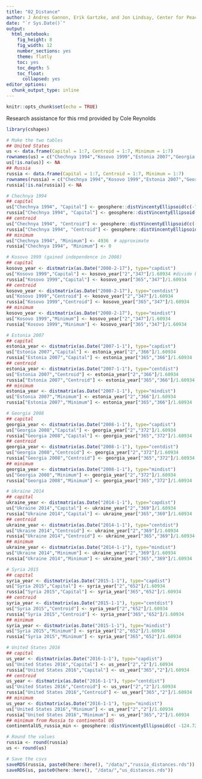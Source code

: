 ```yaml
---
title: "02_Distance"
author: J Andres Gannon, Erik Gartzke, and Jon Lindsay, Center for Peace and Security Studies (cPASS)
date: "`r Sys.Date()`"
output:
  html_notebook:
    fig_height: 8
    fig_width: 12
    number_sections: yes
    theme: flatly
    toc: yes
    toc_depth: 5
    toc_float:
      collapsed: yes
editor_options:
  chunk_output_type: inline
---
```


```r
knitr::opts_chunk$set(echo = TRUE)
```

Research assistance for this rmd provided by Cole Reynolds

```r
library(cshapes)

# Make the two tables
## United States
us <- data.frame(Capital = 1:7, Centroid = 1:7, Minimum = 1:7)
rownames(us) = c("Chechnya 1994","Kosovo 1999","Estonia 2007","Georgia 2008","Ukraine 2014","Syria 2015","United States 2016")
us[!is.na(us)] <- NA
## Russia
russia <- data.frame(Capital = 1:7, Centroid = 1:7, Minimum = 1:7)
rownames(russia) = c("Chechnya 1994","Kosovo 1999","Estonia 2007","Georgia 2008","Ukraine 2014","Syria 2015","United States 2016")
russia[!is.na(russia)] <- NA

# Chechnya 1994
## capital
us["Chechnya 1994", "Capital"] <- geosphere::distVincentyEllipsoid(c(-77.0369,38.9072), c(45.6815, 43.3169), a=6378137, b=6356752.3142, f=1/298.257223563)/1609.34
russia["Chechnya 1994", "Capital"] <- geosphere::distVincentyEllipsoid(c(37.6173, 55.7558), c(45.6815, 43.3169), a=6378137, b=6356752.3142, f=1/298.257223563)/1609.34
## centroid
us["Chechnya 1994", "Centroid"] <- geosphere::distVincentyEllipsoid(c(-112.4617, 45.67955), c(45.72, 43.4), a=6378137, b=6356752.3142, f=1/298.257223563)/1609.34
russia["Chechnya 1994", "Centroid"] <- geosphere::distVincentyEllipsoid(c(96.68656, 61.98052), c(45.72, 43.4), a=6378137, b=6356752.3142, f=1/298.257223563)/1609.34
## minimum
us["Chechnya 1994", "Minimum"] <- 4936  # approximate
russia["Chechnya 1994", "Minimum"] <- 0

# Kosovo 1999 (gained independence in 2008)
## capital
kosovo_year <- distmatrix(as.Date("2008-2-17"), type="capdist")
us["Kosovo 1999","Capital"] <- kosovo_year["2","347"]/1.60934 #divide by constant to convert to miles
russia["Kosovo 1999","Capital"] <- kosovo_year["365","347"]/1.60934
## centroid
kosovo_year <- distmatrix(as.Date("2008-2-17"), type="centdist")
us["Kosovo 1999","Centroid"] <- kosovo_year["2","347"]/1.60934
russia["Kosovo 1999","Centroid"] <- kosovo_year["365","347"]/1.60934
## minimum
kosovo_year <- distmatrix(as.Date("2008-2-17"), type="mindist")
us["Kosovo 1999","Minimum"] <- kosovo_year["2","347"]/1.60934
russia["Kosovo 1999","Minimum"] <- kosovo_year["365","347"]/1.60934

# Estonia 2007
## capital
estonia_year <- distmatrix(as.Date("2007-1-1"), type="capdist")
us["Estonia 2007","Capital"] <- estonia_year["2","366"]/1.60934
russia["Estonia 2007","Capital"] <- estonia_year["365","366"]/1.60934
## centroid
estonia_year <- distmatrix(as.Date("2007-1-1"), type="centdist")
us["Estonia 2007","Centroid"] <- estonia_year["2","366"]/1.60934
russia["Estonia 2007","Centroid"] <- estonia_year["365","366"]/1.60934
## minimum
estonia_year <- distmatrix(as.Date("2007-1-1"), type="mindist")
us["Estonia 2007","Minimum"] <- estonia_year["2","366"]/1.60934
russia["Estonia 2007","Minimum"] <- estonia_year["365","366"]/1.60934

# Georgia 2008
## capital
georgia_year <- distmatrix(as.Date("2008-1-1"), type="capdist")
us["Georgia 2008","Capital"] <- georgia_year["2","372"]/1.60934
russia["Georgia 2008","Capital"] <- georgia_year["365","372"]/1.60934
## centroid
georgia_year <- distmatrix(as.Date("2008-1-1"), type="centdist")
us["Georgia 2008","Centroid"] <- georgia_year["2","372"]/1.60934
russia["Georgia 2008","Centroid"] <- georgia_year["365","372"]/1.60934
## minimum
georgia_year <- distmatrix(as.Date("2008-1-1"), type="mindist")
us["Georgia 2008","Minimum"] <- georgia_year["2","372"]/1.60934
russia["Georgia 2008","Minimum"] <- georgia_year["365","372"]/1.60934

# Ukraine 2014
## capital
ukraine_year <- distmatrix(as.Date("2014-1-1"), type="capdist")
us["Ukraine 2014","Capital"] <- ukraine_year["2","369"]/1.60934
russia["Ukraine 2014","Capital"] <- ukraine_year["365","369"]/1.60934
## centroid
ukraine_year <- distmatrix(as.Date("2014-1-1"), type="centdist")
us["Ukraine 2014","Centroid"] <- ukraine_year["2","369"]/1.60934
russia["Ukraine 2014","Centroid"] <- ukraine_year["365","369"]/1.60934
## minimum
ukraine_year <- distmatrix(as.Date("2014-1-1"), type="mindist")
us["Ukraine 2014","Minimum"] <- ukraine_year["2","369"]/1.60934
russia["Ukraine 2014","Minimum"] <- ukraine_year["365","369"]/1.60934

# Syria 2015
## capital
syria_year <- distmatrix(as.Date("2015-1-1"), type="capdist")
us["Syria 2015","Capital"] <- syria_year["2","652"]/1.60934
russia["Syria 2015","Capital"] <- syria_year["365","652"]/1.60934
## centroid
syria_year <- distmatrix(as.Date("2015-1-1"), type="centdist")
us["Syria 2015","Centroid"] <- syria_year["2","652"]/1.60934
russia["Syria 2015","Centroid"] <- syria_year["365","652"]/1.60934
## minimum
syria_year <- distmatrix(as.Date("2015-1-1"), type="mindist")
us["Syria 2015","Minimum"] <- syria_year["2","652"]/1.60934
russia["Syria 2015","Minimum"] <- syria_year["365","652"]/1.60934

# United States 2016
## capital
us_year <- distmatrix(as.Date("2016-1-1"), type="capdist")
us["United States 2016","Capital"] <- us_year["2","2"]/1.60934
russia["United States 2016","Capital"] <- us_year["365","2"]/1.60934
## centroid
us_year <- distmatrix(as.Date("2016-1-1"), type="centdist")
us["United States 2016","Centroid"] <- us_year["2","2"]/1.60934
russia["United States 2016","Centroid"] <- us_year["365","2"]/1.60934
## minimum
us_year <- distmatrix(as.Date("2016-1-1"), type="mindist")
us["United States 2016","Minimum"] <- us_year["2","2"]/1.60934
russia["United States 2016","Minimum"] <- us_year["365","2"]/1.60934
## minimum from Russia to continental US
continentalUS_russia_min <- geosphere::distVincentyEllipsoid(c( -124.721483, 48.389246), c(-169.673451, 66.048753), a=6378137, b=6356752.3142, f=1/298.257223563)/1609.34

# Round the values
russia <- round(russia)
us <- round(us)

# Save the csvs
saveRDS(russia, paste0(here::here(), "/data/","russia_distances.rds"))
saveRDS(us, paste0(here::here(), "/data/","us_distances.rds"))
```
